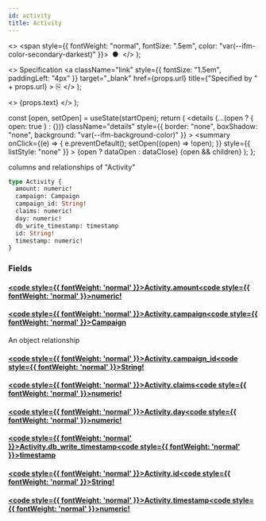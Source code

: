 ```yaml
---
id: activity
title: Activity
---
```


<head>
  <meta content="noindex" name="robots" />
  <meta charset="utf-8" />
</head>

  <>
    <span style={{ fontWeight: "normal", fontSize: ".5em", color: "var(--ifm-color-secondary-darkest)" }}>
      &nbsp;●&nbsp;
    </span>
  </>
);

  <>
    Specification
    <a
      className="link"
      style={{ fontSize: "1.5em", paddingLeft: "4px" }}
      target="_blank"
      href={props.url}
      title={"Specified by " + props.url}
    >
      ⎘
    </a>
  </>
);

  <>
    <span className={props.class}>{props.text}</span>
  </>
);


  const [open, setOpen] = useState(startOpen);
  return (
    <details
      {...(open ? { open: true } : {})}
      className="details"
      style={{ border: "none", boxShadow: "none", background: "var(--ifm-background-color)" }}
    >
      <summary
        onClick={(e) => {
          e.preventDefault();
          setOpen((open) => !open);
        }}
        style={{ listStyle: "none" }}
      >
        {open ? dataOpen : dataClose}
      </summary>
      {open && children}
    </details>
  );
};

columns and relationships of "Activity"

```graphql
type Activity {
  amount: numeric!
  campaign: Campaign
  campaign_id: String!
  claims: numeric!
  day: numeric!
  db_write_timestamp: timestamp
  id: String!
  timestamp: numeric!
}
```

### Fields

#### [<code style={{ fontWeight: 'normal' }}>Activity.<b>amount</b></code>](#)<Bullet />[<code style={{ fontWeight: 'normal' }}><b>numeric!</b></code>](/docs/api/airdrops/graphql/envio/scalars/numeric.mdx) <Badge class="badge badge--secondary badge--non_null" text="non-null"/> <Badge class="badge badge--secondary " text="scalar"/>

#### [<code style={{ fontWeight: 'normal' }}>Activity.<b>campaign</b></code>](#)<Bullet />[<code style={{ fontWeight: 'normal' }}><b>Campaign</b></code>](/docs/api/airdrops/graphql/envio/objects/campaign.mdx) <Badge class="badge badge--secondary " text="object"/>

An object relationship

#### [<code style={{ fontWeight: 'normal' }}>Activity.<b>campaign_id</b></code>](#)<Bullet />[<code style={{ fontWeight: 'normal' }}><b>String!</b></code>](/docs/api/airdrops/graphql/envio/scalars/string.mdx) <Badge class="badge badge--secondary badge--non_null" text="non-null"/> <Badge class="badge badge--secondary " text="scalar"/>

#### [<code style={{ fontWeight: 'normal' }}>Activity.<b>claims</b></code>](#)<Bullet />[<code style={{ fontWeight: 'normal' }}><b>numeric!</b></code>](/docs/api/airdrops/graphql/envio/scalars/numeric.mdx) <Badge class="badge badge--secondary badge--non_null" text="non-null"/> <Badge class="badge badge--secondary " text="scalar"/>

#### [<code style={{ fontWeight: 'normal' }}>Activity.<b>day</b></code>](#)<Bullet />[<code style={{ fontWeight: 'normal' }}><b>numeric!</b></code>](/docs/api/airdrops/graphql/envio/scalars/numeric.mdx) <Badge class="badge badge--secondary badge--non_null" text="non-null"/> <Badge class="badge badge--secondary " text="scalar"/>

#### [<code style={{ fontWeight: 'normal' }}>Activity.<b>db_write_timestamp</b></code>](#)<Bullet />[<code style={{ fontWeight: 'normal' }}><b>timestamp</b></code>](/docs/api/airdrops/graphql/envio/scalars/timestamp.mdx) <Badge class="badge badge--secondary " text="scalar"/>

#### [<code style={{ fontWeight: 'normal' }}>Activity.<b>id</b></code>](#)<Bullet />[<code style={{ fontWeight: 'normal' }}><b>String!</b></code>](/docs/api/airdrops/graphql/envio/scalars/string.mdx) <Badge class="badge badge--secondary badge--non_null" text="non-null"/> <Badge class="badge badge--secondary " text="scalar"/>

#### [<code style={{ fontWeight: 'normal' }}>Activity.<b>timestamp</b></code>](#)<Bullet />[<code style={{ fontWeight: 'normal' }}><b>numeric!</b></code>](/docs/api/airdrops/graphql/envio/scalars/numeric.mdx) <Badge class="badge badge--secondary badge--non_null" text="non-null"/> <Badge class="badge badge--secondary " text="scalar"/>
